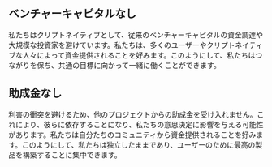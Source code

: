 ## ベンチャーキャピタルなし

<div className="h-2"/>

私たちはクリプトネイティブとして、従来のベンチャーキャピタルの資金調達や大規模な投資家を避けています。私たちは、多くのユーザーやクリプトネイティブな人々によって資金提供されることを好みます。このようにして、私たちはつながりを保ち、共通の目標に向かって一緒に働くことができます。

<div className="h-4"/>

## 助成金なし

<div className="h-2"/>

利害の衝突を避けるため、他のプロジェクトからの助成金を受け入れません。これにより、彼らに依存することになり、私たちの意思決定に影響を与える可能性があります。私たちは自分たちのコミュニティから資金提供されることを好みます。このようにして、私たちは独立したままであり、ユーザーのために最高の製品を構築することに集中できます。

